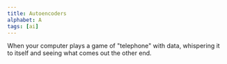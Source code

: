 ```yaml
---
title: Autoencoders
alphabet: A
tags: [ai]
---
```


When your computer plays a game of "telephone" with data, whispering it to itself and seeing what comes out the other end.
